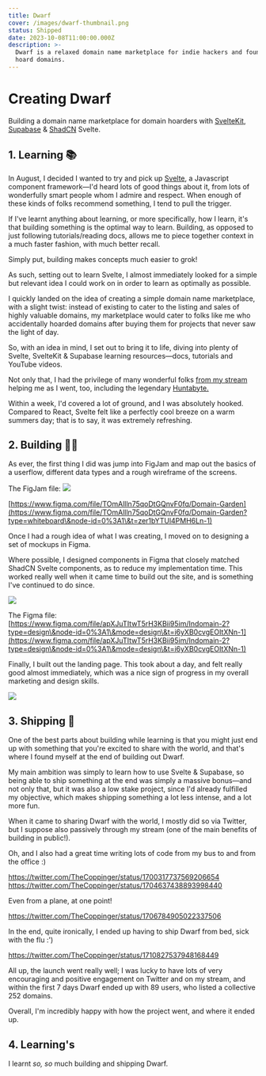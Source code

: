 ```yaml
---
title: Dwarf
cover: /images/dwarf-thumbnail.png
status: Shipped
date: 2023-10-08T11:00:00.000Z
description: >-
  Dwarf is a relaxed domain name marketplace for indie hackers and founders who
  hoard domains.
---
```


# Creating Dwarf

Building a domain name marketplace for domain hoarders with [SvelteKit](https://kit.svelte.dev/), [Supabase](https://kit.svelte.dev/) & [ShadCN](shadcn-svelte.com/) Svelte.

## 1. Learning 📚

In August, I decided I wanted to try and pick up [Svelte](https://svelte.dev/), a Javascript component framework—I'd heard lots of good things about it, from lots of wonderfully smart people whom I admire and respect. When enough of these kinds of folks recommend something, I tend to pull the trigger.

If I've learnt anything about learning, or more specifically, how I learn, it's that building something is the optimal way to learn. Building, as opposed to just following tutorials/reading docs, allows me to piece together context in a much faster fashion, with much better recall.

Simply put, building makes concepts much easier to grok!

As such, setting out to learn Svelte, I almost immediately looked for a simple but relevant idea I could work on in order to learn as optimally as possible.

I quickly landed on the idea of creating a simple domain name marketplace, with a slight twist: instead of existing to cater to the listing and sales of highly valuable domains, my marketplace would cater to folks like me who accidentally hoarded domains after buying them for projects that never saw the light of day.

So, with an idea in mind, I set out to bring it to life, diving into plenty of Svelte, SvelteKit & Supabase learning resources—docs, tutorials and YouTube videos.

Not only that, I had the privilege of many wonderful folks [from my stream](https://twitch.tv/thecoppinger) helping me as I went, too, including the legendary [Huntabyte.](https://twitter.com/huntabyte/)

Within a week, I'd covered a lot of ground, and I was absolutely hooked. Compared to React, Svelte felt like a perfectly cool breeze on a warm summers day; that is to say, it was extremely refreshing.

## 2. Building 👷‍♂️

As ever, the first thing I did was jump into FigJam and map out the basics of a userflow, different data types and a rough wireframe of the screens.

The FigJam file: ![](</images/Monosnap Domain Garden - Figma 2023-10-16 10.57.51.png>)

[https://www.figma.com/file/TOmAllln75qoDtGQnvF0fq/Domain-Garden](https://www.figma.com/file/TOmAllln75qoDtGQnvF0fq/Domain-Garden?type=whiteboard\&node-id=0%3A1\&t=zer1bYTUl4PMH6Ln-1)

Once I had a rough idea of what I was creating, I moved on to designing a set of mockups in Figma.

Where possible, I designed components in Figma that closely matched ShadCN Svelte components, as to reduce my implementation time. This worked really well when it came time to build out the site, and is something I've continued to do since.

![](</images/Monosnap Indomain 2 - Figma 2023-10-16 11.01.53.png>)

The Figma file: [https://www.figma.com/file/apXJuTItwT5rH3KBii95im/Indomain-2?type=design\&node-id=0%3A1\&mode=design\&t=i6yXB0cvgEOItXNn-1](https://www.figma.com/file/apXJuTItwT5rH3KBii95im/Indomain-2?type=design\&node-id=0%3A1\&mode=design\&t=i6yXB0cvgEOItXNn-1)

Finally, I built out the landing page. This took about a day, and felt really good almost immediately, which was a nice sign of progress in my overall marketing and design skills.

![](</images/Monosnap Indomain 2 - Figma 2023-10-16 11.06.28.png>)

## 3. Shipping 🚢

One of the best parts about building while learning is that you might just end up with something that you're excited to share with the world, and that's where I found myself at the end of building out Dwarf.

My main ambition was simply to learn how to use Svelte & Supabase, so being able to ship something at the end was simply a massive bonus—and not only that, but it was also a low stake project, since I'd already fulfilled my objective, which makes shipping something a lot less intense, and a lot more fun.

When it came to sharing Dwarf with the world, I mostly did so via Twitter, but I suppose also passively through my stream (one of the main benefits of building in public!).

Oh, and I also had a great time writing lots of code from my bus to and from the office :)

https://twitter.com/TheCoppinger/status/1700317737569206654
https://twitter.com/TheCoppinger/status/1704637438893998440

Even from a plane, at one point!

https://twitter.com/TheCoppinger/status/1706784905022337506

In the end, quite ironically, I ended up having to ship Dwarf from bed, sick with the flu :')

https://twitter.com/TheCoppinger/status/1710827537948168449

All up, the launch went really well; I was lucky to have lots of very encouraging and positive engagement on Twitter and on my stream, and within the first 7 days Dwarf ended up with 89 users, who listed a collective 252 domains.

Overall, I'm incredibly happy with how the project went, and where it ended up.

## 4. Learning's

I learnt *so, so* much building and shipping Dwarf.
